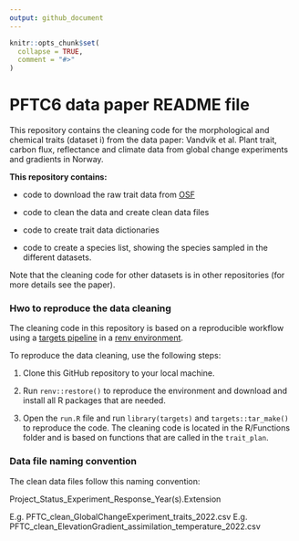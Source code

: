 ```yaml
---
output: github_document
---
```


```r
knitr::opts_chunk$set(
  collapse = TRUE,
  comment = "#>"
)
```

# PFTC6 data paper README file

This repository contains the cleaning code for the morphological and chemical traits (dataset i) from the data paper: Vandvik et al. Plant trait, carbon flux, reflectance and climate data from global change experiments and gradients in Norway.

**This repository contains:**

- code to download the raw trait data from [OSF](https://osf.io/fcbw4/)

- code to clean the data and create clean data files

- code to create trait data dictionaries

- code to create a species list, showing the species sampled in the different datasets.

Note that the cleaning code for other datasets is in other repositories (for more details see the paper).


### Hwo to reproduce the data cleaning

The cleaning code in this repository is based on a reproducible workflow using a [targets pipeline](https://books.ropensci.org/targets/) in a [renv environment](https://rstudio.github.io/renv/articles/renv.html).

To reproduce the data cleaning, use the following steps:

1. Clone this GitHub repository to your local machine.

2. Run `renv::restore()` to reproduce the environment and download and install all R packages that are needed.

3. Open the `run.R` file and run `library(targets)` and `targets::tar_make()` to reproduce the code.
The cleaning code is located in the R/Functions folder and is based on functions that are called in the `trait_plan`.



### Data file naming convention

The clean data files follow this naming convention:

Project_Status_Experiment_Response_Year(s).Extension

E.g. PFTC_clean_GlobalChangeExperiment_traits_2022.csv
E.g. PFTC_clean_ElevationGradient_assimilation_temperature_2022.csv
